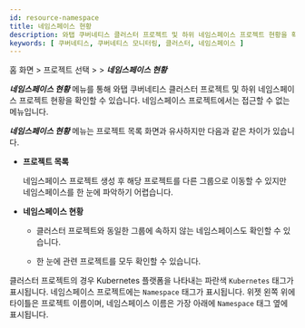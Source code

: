 ```yaml
---
id: resource-namespace
title: 네임스페이스 현황
description: 와탭 쿠버네티스 클러스터 프로젝트 및 하위 네임스페이스 프로젝트 현황을 확인할 수 있습니다.
keywords: [ 쿠버네티스, 쿠버네티스 모니터링, 클러스터, 네임스페이스 ]
---
```


홈 화면 > 프로젝트 선택 > <Cmdname sid="cluster" className="uitext" /> > ***네임스페이스 현황***

***네임스페이스 현황*** 메뉴를 통해 와탭 쿠버네티스 클러스터 프로젝트 및 하위 네임스페이스 프로젝트 현황을 확인할 수 있습니다. 네임스페이스 프로젝트에서는 접근할 수 없는 메뉴입니다. 

<ImgLang img='k8s-namespace-status.png' desc='네임스페이스 현황' />

***네임스페이스 현황*** 메뉴는 프로젝트 목록 화면과 유사하지만 다음과 같은 차이가 있습니다.

* **프로젝트 목록**
  
  네임스페이스 프로젝트 생성 후 해당 프로젝트를 다른 그룹으로 이동할 수 있지만 네임스페이스를 한 눈에 파악하기 어렵습니다.

* **네임스페이스 현황**

  * 클러스터 프로젝트와 동일한 그룹에 속하지 않는 네임스페이스도 확인할 수 있습니다.

  * 한 눈에 관련 프로젝트를 모두 확인할 수 있습니다.

클러스터 프로젝트의 경우 Kubernetes 플랫폼을 나타내는 <span class='normal'>파란색</span> <code class='my'>Kubernetes</code> 태그가 표시됩니다. 네임스페이스 프로젝트에는 <code class='my'>Namespace</code> 태그가 표시됩니다. 위젯 왼쪽 위에 타이틀은 프로젝트 이름이며, 네임스페이스 이름은 가장 아래에 <code class='my'>Namespace</code> 태그 옆에 표시됩니다.